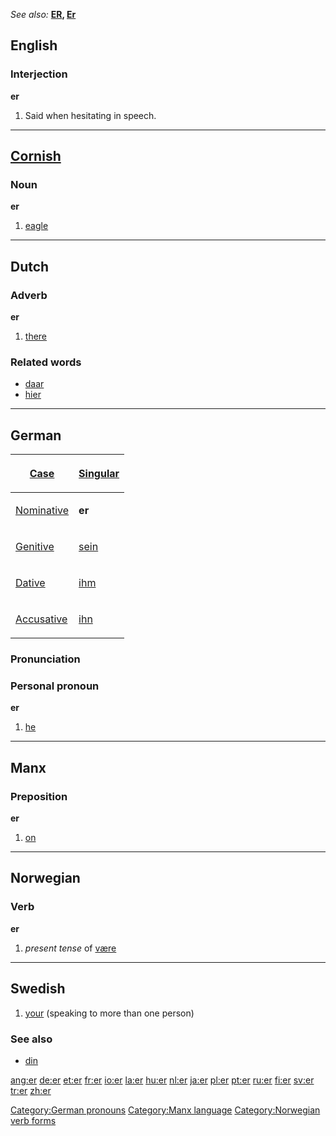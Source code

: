 ''See also:'' '''[[ER]], [[Er]]'''
==English==

{{rank|known|thee|hope|317|er|children|English|sure}}

===Interjection===
'''er'''

#Said when hesitating in speech.

----
==[[Cornish]]==
===Noun===
'''er'''
#[[eagle]]

----
==Dutch==
===Adverb===
'''er'''

#[[there]]

=== Related words ===
*[[daar]]
*[[hier]]

----
==German==
{| align="right" border="1" 
! [[Case]] !! [[Singular]]
|-
| [[Nominative]] || '''er'''
|-
| [[Genitive]]  || [[sein]]
|-
| [[Dative]]    || [[ihm]]
|-
| [[Accusative]] || [[ihn]]
|}

===Pronunciation===
{{IPA|[eːɐ&#815;]}}

===Personal pronoun===
'''er'''

#[[he]]

[[Category:German pronouns]]

----
==Manx==
===Preposition===
'''er'''
#[[on]]

[[Category:Manx language]]

----
==Norwegian==
===Verb===
[[Category:Norwegian verb forms]]
'''er'''
#''present tense'' of [[være]]

----
==Swedish==
#[[your]] (speaking to more than one person)
===See also===
*[[din#Swedish|din]]

[[ang:er]]
[[de:er]]
[[et:er]]
[[fr:er]]
[[io:er]]
[[la:er]]
[[hu:er]]
[[nl:er]]
[[ja:er]]
[[pl:er]]
[[pt:er]]
[[ru:er]]
[[fi:er]]
[[sv:er]]
[[tr:er]]
[[zh:er]]